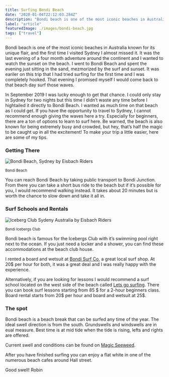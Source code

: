 ```yaml
---
title: Surfing Bondi Beach
date: "2020-01-04T22:12:03.284Z"
description: "Bondi beach is one of the most iconic beaches in Australia known for its unique flair. Surfing these waves was an amazing experience for surfer of all levels."
label: "article"
featuredImage: ./images/bondi-beach.jpg
tags: ["travel"]
---
```


Bondi beach is one of the most iconic beaches in Australia known for its unique flair, and the first time I visited Sydney I almost missed it. It was the last evening of a four month adventure around the continent and I wanted to watch the sunset on the beach. I went to Bondi Beach and spent the evening just sitting in the sand, mezmorized by the surf and sunset. It was eariler on this trip that I had tried surfing for the first time and I was completely hooked. That evening I promised myself I would come back to that beach day surf those waves.

In September 2019 I was lucky enough to get that chance. I could only stay in Sydney for two nights but this time I didn’t waste any time before I hightailed it directly to Bondi Beach. I wanted as much time on that beach as I could get. If you have the opportunity to travel to Sydney, I cannot recommend enough giving the waves here a try. Especially for beginners, there are a ton of options to learn to surf here. Be warned, the beach is also known for being extremely busy and crowded, but hey, that’s half the magic to be caught up in all the excitement! To make your trip a little easier, here are some of my tips.

### Getting There

![Bondi Beach, Sydney by Eisbach Riders](//images.ctfassets.net/ky9dsftbckb1/67ln9FDNpBVU3CKTKz80Zj/66ef28b726375e1ff9f6ca27daeca4c6/P5241077_resize.JPG)

<sub>Bondi Beach</sub>

You can reach Bondi Beach by taking public transport to Bondi Junction. From there you can take a short bus ride to the beach but if it’s possible for you, I would recommend walking instead. It takes about 20 minutes but is worth the chance to slow down and take it all in.

### Surf Schools and Rentals

![Iceberg Club Sydeny Australia by Eisbach Riders](//images.ctfassets.net/ky9dsftbckb1/7jL0g79kezfSZ7cTHUkWdy/ae1521cade912c6b2b1434e3bff85510/IMG_5455_resize.JPG)

<sub>Bondi Icebergs Club</sub>

Bondi beach is famous for the Icebergs Club with it’s swimming pool right next to the ocean. If you just need a locker and a shower, you can find these accommodations at the beach club house.

I rented a board and wetsuit at [Bondi Surf Co](http://www.bondisurfco.net.au "Surf Shop Bondi Beach Sydney"), a great local surf shop. At 20\$ per hour for both, it was a great deal and I was really happy with the experience.

Alternatively, if you are looking for lessons I would recommend a surf school located on the west side of the beach called [Lets go surfing](http://www.letsgosurfing.com.au "Surf School Let's go surfing Bondi beach Sydney"). There you can book surf lessons starting from 85 $ for a 2-hour beginners class. Board rental starts from 20$ per hour and board and wetsuit at 25\$.

### The spot

Bondi beach is a beach break that can be surfed any time of the year. The ideal swell direction is from the south. Grundswells and windswells are in eual measure. Best time is at mid tide when the tide is rising, lefts and rights are offered.

Current swell and conditions can be found on [Magic Seeweed](https://de.magicseaweed.com/Sydney-Bondi-Surf-Report/996/ "Magic Seaweed Bondi Beach Swell Report").

After you have finished surfing you can enjoy a flat white in one of the numerous beach cafes around Hall street.

Good swell!
Robin
